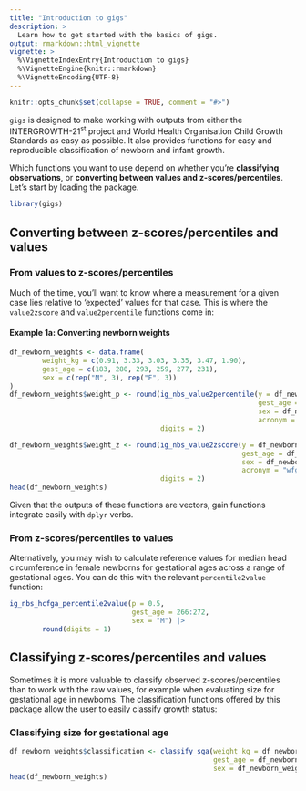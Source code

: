 ```yaml
---
title: "Introduction to gigs"
description: >
  Learn how to get started with the basics of gigs.
output: rmarkdown::html_vignette
vignette: >
  %\VignetteIndexEntry{Introduction to gigs}
  %\VignetteEngine{knitr::rmarkdown}
  %\VignetteEncoding{UTF-8}
---
```


```r
knitr::opts_chunk$set(collapse = TRUE, comment = "#>")
```

`gigs` is designed to make working with outputs from either the INTERGROWTH-21<sup>st</sup> project and World Health
Organisation Child Growth Standards as easy as possible. It also provides functions for easy and reproducible
classification of newborn and infant growth.

Which functions you want to use depend on whether you're **classifying observations**, or **converting between values
and z-scores/percentiles**. Let's start by loading the package.

```r
library(gigs)
```

## Converting between z-scores/percentiles and values

### From values to z-scores/percentiles
Much of the time, you'll want to know where a measurement for a given case lies relative to 'expected' values for that
case. This is where the `value2zscore` and `value2percentile` functions come in:

#### Example 1a: Converting newborn weights
```r
df_newborn_weights <- data.frame(
        weight_kg = c(0.91, 3.33, 3.03, 3.35, 3.47, 1.90),
        gest_age = c(183, 280, 293, 259, 277, 231),
        sex = c(rep("M", 3), rep("F", 3))
)
df_newborn_weights$weight_p <- round(ig_nbs_value2percentile(y = df_newborn_weights$weight_kg,
                                                             gest_age = df_newborn_weights$gest_age,
                                                             sex = df_newborn_weights$sex,
                                                             acronym = "wfga"),
                                     digits = 2)

df_newborn_weights$weight_z <- round(ig_nbs_value2zscore(y = df_newborn_weights$weight_kg,
                                                         gest_age = df_newborn_weights$gest_age,
                                                         sex = df_newborn_weights$sex,
                                                         acronym = "wfga"),
                                     digits = 2)
head(df_newborn_weights)
```

Given that the outputs of these functions are vectors, gain functions integrate easily with `dplyr` verbs.

### From z-scores/percentiles to values

Alternatively, you may wish to calculate reference values for median head circumference in female newborns for
gestational ages across a range of gestational ages. You can do this with the relevant `percentile2value` function:
```r
ig_nbs_hcfga_percentile2value(p = 0.5,
                              gest_age = 266:272,
                              sex = "M") |>
        round(digits = 1)
```

## Classifying z-scores/percentiles and values

Sometimes it is more valuable to classify observed z-scores/percentiles than to work with the raw values, for example
when evaluating size for gestational age in newborns. The classification functions offered by this package allow the
user to easily classify growth status:

### Classifying size for gestational age
```r
df_newborn_weights$classification <- classify_sga(weight_kg = df_newborn_weights$weight_kg,
                                                  gest_age = df_newborn_weights$gest_age,
                                                  sex = df_newborn_weights$sex)
head(df_newborn_weights)
```
